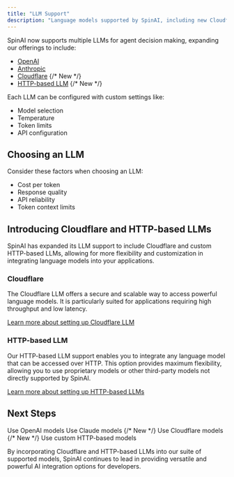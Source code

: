 ```yaml
---
title: "LLM Support"
description: "Language models supported by SpinAI, including new Cloudflare and HTTP-based options."
---
```


SpinAI now supports multiple LLMs for agent decision making, expanding our offerings to include:

- [OpenAI](/llms/openai)
- [Anthropic](/llms/anthropic)
- [Cloudflare](/llms/cloudflare) {/* New */}
- [HTTP-based LLM](/llms/http) {/* New */}

Each LLM can be configured with custom settings like:

- Model selection
- Temperature
- Token limits
- API configuration

## Choosing an LLM

Consider these factors when choosing an LLM:

- Cost per token
- Response quality
- API reliability
- Token context limits

## Introducing Cloudflare and HTTP-based LLMs

SpinAI has expanded its LLM support to include Cloudflare and custom HTTP-based LLMs, allowing for more flexibility and customization in integrating language models into your applications.

### Cloudflare

The Cloudflare LLM offers a secure and scalable way to access powerful language models. It is particularly suited for applications requiring high throughput and low latency.

[Learn more about setting up Cloudflare LLM](/llms/cloudflare)

### HTTP-based LLM

Our HTTP-based LLM support enables you to integrate any language model that can be accessed over HTTP. This option provides maximum flexibility, allowing you to use proprietary models or other third-party models not directly supported by SpinAI.

[Learn more about setting up HTTP-based LLMs](/llms/http)

## Next Steps

<CardGroup>
  <Card title="OpenAI Setup" icon="openai" href="/llms/openai">
    Use OpenAI models
  </Card>
  <Card title="Anthropic Setup" icon="brain" href="/llms/anthropic">
    Use Claude models
  </Card>
  <Card title="Cloudflare Setup" icon="cloud" href="/llms/cloudflare"> {/* New */}
    Use Cloudflare models
  </Card>
  <Card title="HTTP LLM Setup" icon="globe" href="/llms/http"> {/* New */}
    Use custom HTTP-based models
  </Card>
</CardGroup>

By incorporating Cloudflare and HTTP-based LLMs into our suite of supported models, SpinAI continues to lead in providing versatile and powerful AI integration options for developers.